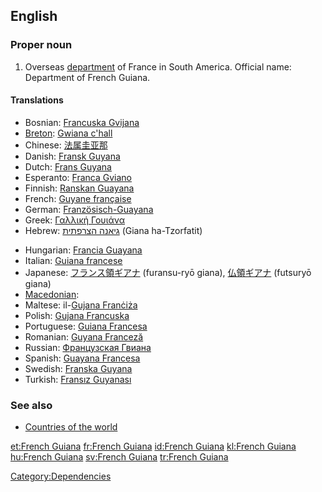 ==English==

===Proper noun===
{{wikipedia}}
{{en-proper noun}}

# Overseas [[department]] of France in South America. Official name: Department of French Guiana.

====Translations====
{{trans-top|Department of French Guiana}}
* Bosnian: [[Francuska Gvijana]] {{f}}
* [[Breton]]: [[Gwiana c'hall]]
* Chinese: [[法属圭亚那]]
* Danish: [[Fransk Guyana]]
* Dutch: [[Frans Guyana]]
* Esperanto: [[Franca Gviano]]
* Finnish: [[Ranskan Guayana]]
* French: [[Guyane française]]  {{f}}
* German: [[Französisch-Guayana]]
* Greek: [[Γαλλική Γουιάνα]]
* Hebrew: [[גיאנה הצרפתית]] (Giana ha-Tzorfatit)
{{trans-mid}}
* Hungarian: [[Francia Guayana]]
* Italian: [[Guiana francese]]
* Japanese: [[フランス領ギアナ]] (furansu-ryō giana), [[仏領ギアナ]] (futsuryō giana)
* [[Macedonian]]: {{t|mk|Француска Гвајана|f|tr=Fráncuska Gvajána|sc=Cyrl}}
* Maltese: il-[[Gujana Franċiża]]
* Polish: [[Gujana Francuska]]
* Portuguese: [[Guiana Francesa]]
* Romanian: [[Guyana Franceză]] {{f}}
* Russian: [[Французская Гвиана]]
* Spanish: [[Guayana Francesa]]
* Swedish: [[Franska Guyana]]
* Turkish: [[Fransız Guyanası]]
{{trans-bottom}}

===See also===
* [[Appendix:Countries of the world|Countries of the world]]

[[Category:Dependencies]]

[[et:French Guiana]]
[[fr:French Guiana]]
[[id:French Guiana]]
[[kl:French Guiana]]
[[hu:French Guiana]]
[[sv:French Guiana]]
[[tr:French Guiana]]